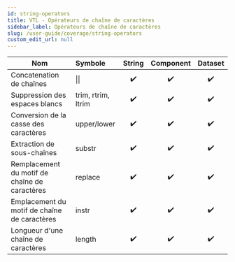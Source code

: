 ```yaml
---
id: string-operators
title: VTL - Opérateurs de chaîne de caractères
sidebar_label: Opérateurs de chaîne de caractères
slug: /user-guide/coverage/string-operators
custom_edit_url: null
---
```


| Nom                                           | Symbole            |       String       |     Component      |      Dataset       |
| --------------------------------------------- | :----------------- | :----------------: | :----------------: | :----------------: |
| Concatenation de chaînes                      | &#124;&#124;       | :heavy_check_mark: | :heavy_check_mark: | :heavy_check_mark: |
| Suppression des espaces blancs                | trim, rtrim, ltrim | :heavy_check_mark: | :heavy_check_mark: | :heavy_check_mark: |
| Conversion de la casse des caractères         | upper/lower        | :heavy_check_mark: | :heavy_check_mark: | :heavy_check_mark: |
| Extraction de sous-chaînes                    | substr             | :heavy_check_mark: | :heavy_check_mark: | :heavy_check_mark: |
| Remplacement du motif de chaîne de caractères | replace            | :heavy_check_mark: | :heavy_check_mark: | :heavy_check_mark: |
| Emplacement du motif de chaîne de caractères  | instr              | :heavy_check_mark: | :heavy_check_mark: | :heavy_check_mark: |
| Longueur d'une chaîne de caractères           | length             | :heavy_check_mark: | :heavy_check_mark: | :heavy_check_mark: |
